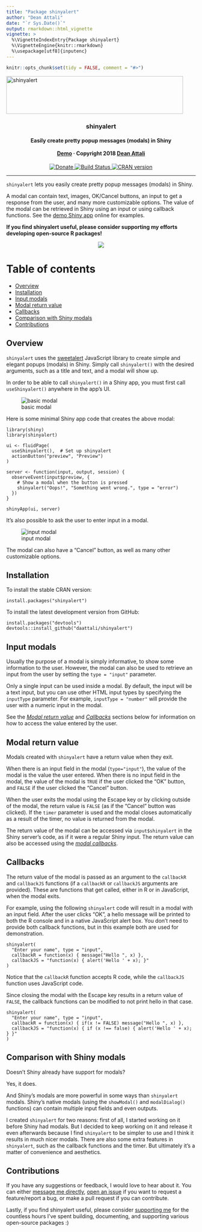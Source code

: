 ```yaml
---
title: "Package shinyalert"
author: "Dean Attali"
date: "`r Sys.Date()`"
output: rmarkdown::html_vignette
vignette: >
  %\VignetteIndexEntry{Package shinyalert}
  %\VignetteEngine{knitr::rmarkdown}
  %\usepackage[utf8]{inputenc}
---
```


```r
knitr::opts_chunk$set(tidy = FALSE, comment = "#>")
```

<p align="center">
<a href="https://github.com/daattali/shinyalert/">
<img src="../inst/img/shinyalert-logo-whitebg.png" alt="shinyalert" width=470 height=100 />
</a>

<h3 align="center">shinyalert</h3>

<h4 align="center">Easily create pretty popup messages (modals) in Shiny
<br><br>
<a href="https://daattali.com/shiny/shinyalert-demo/">Demo</a>
&middot;
Copyright 2018
<a href="https://deanattali.com">Dean Attali</a>
</h4>

<p align="center">
<a href="https://www.paypal.me/daattali/20">
<img src="https://i.imgur.com/vCIGFrH.png" alt="Donate" />
</a>
<a href="https://travis-ci.org/daattali/shinyalert">
<img src="https://travis-ci.org/daattali/shinyalert.svg?branch=master" alt="Build Status" />
</a>
<a href="https://cran.r-project.org/package=shinyalert">
<img src="https://www.r-pkg.org/badges/version/shinyalert" alt="CRAN version" />
</a>
</p>

</p>

---

`shinyalert` lets you easily create pretty popup messages (modals) in Shiny.

A modal can contain text, images, OK/Cancel buttons, an input to get a response from the user, and many more customizable options. The value of the modal can be retrieved in Shiny using an input or using callback functions. See the [demo Shiny app](https://daattali.com/shiny/shinyalert-demo/) online for examples.

**If you find shinyalert useful, please consider supporting my efforts developing open-source R packages!**

<p align="center">
  <a href="https://www.paypal.me/daattali/20">
    <img src="https://www.paypalobjects.com/en_US/i/btn/btn_donate_LG.gif" />
  </a>
</p>

# Table of contents

- [Overview](#overview)
- [Installation](#install)
- [Input modals](#input-modals)
- [Modal return value](#return-value)
- [Callbacks](#callbacks)
- [Comparison with Shiny modals](#shiny-comparison)
- [Contributions](#contributions)

<h2 id="overview">Overview</h2>

`shinyalert` uses the [sweetalert](https://github.com/t4t5/sweetalert) JavaScript library to create simple and elegant popups (modals) in Shiny. Simply call `shinyalert()` with the desired arguments, such as a title and text, and a modal will show up.

In order to be able to call `shinyalert()` in a Shiny app, you must first call `useShinyalert()` anywhere in the app's UI.

![basic modal](../inst/img/shinyalert-basic.gif)

Here is some minimal Shiny app code that creates the above modal:

```
library(shiny)
library(shinyalert)

ui <- fluidPage(
  useShinyalert(),  # Set up shinyalert
  actionButton("preview", "Preview")
)

server <- function(input, output, session) {
  observeEvent(input$preview, {
    # Show a modal when the button is pressed
    shinyalert("Oops!", "Something went wrong.", type = "error")
  })
}

shinyApp(ui, server)
```

It's also possible to ask the user to enter input in a modal.

![input modal](../inst/img/shinyalert-input.gif)

The modal can also have a "Cancel" button, as well as many other customizable options.

<h2 id="install">Installation</h2>

To install the stable CRAN version:

```
install.packages("shinyalert")
```

To install the latest development version from GitHub:

```
install.packages("devtools")
devtools::install_github("daattali/shinyalert")
```

<h2 id="input-modals">Input modals</h2>

Usually the purpose of a modal is simply informative, to show some information to the user. However, the modal can also be used to retrieve an input from the user by setting the `type = "input"` parameter.

Only a single input can be used inside a modal. By default, the input will be a text input, but you can use other HTML input types by specifying the `inputType` parameter. For example, `inputType = "number"` will provide the user with a numeric input in the modal.

See the *[Modal return value](#return-value)* and *[Callbacks](#callbacks)* sections below for information on how to access the value entered by the user.

<h2 id="return-value">Modal return value</h2>

Modals created with `shinyalert` have a return value when they exit.

When there is an input field in the modal (`type="input"`), the value of the modal is the value the user entered. When there is no input field in the modal, the value of the modal is `TRUE` if the user clicked the "OK" button, and `FALSE` if the user clicked the "Cancel" button.

When the user exits the modal using the Escape key or by clicking outside of the modal, the return value is `FALSE` (as if the "Cancel" button was clicked). If the `timer` parameter is used and the modal closes automatically as a result of the timer, no value is returned from the modal.

The return value of the modal can be accessed via `input$shinyalert` in the Shiny server's code, as if it were a regular Shiny input. The return value can also be accessed using the *[modal callbacks](#callbacks)*.

<h2 id="callbacks">Callbacks</h2>

The return value of the modal is passed as an argument to the `callbackR` and `callbackJS` functions (if a `callbackR` or `callbackJS` arguments are provided). These are functions that get called, either in R or in JavaScript, when the modal exits.

For example, using the following `shinyalert` code will result in a modal with an input field. After the user clicks "OK", a hello message will be printed to both the R console and in a native JavaScript alert box. You don't need to provide both callback functions, but in this example both are used for demonstration.

```
shinyalert(
  "Enter your name", type = "input",
  callbackR = function(x) { message("Hello ", x) },
  callbackJS = "function(x) { alert('Hello ' + x); }"
)
```

Notice that the `callbackR` function accepts R code, while the `callbackJS` function uses JavaScript code.

Since closing the modal with the Escape key results in a return value of `FALSE`, the callback functions can be modified to not print hello in that case.

```
shinyalert(
  "Enter your name", type = "input",
  callbackR = function(x) { if(x != FALSE) message("Hello ", x) },
  callbackJS = "function(x) { if (x !== false) { alert('Hello ' + x); } }"
)
```

<h2 id="shiny-comparison">Comparison with Shiny modals</h2>

Doesn't Shiny already have support for modals? 

Yes, it does.

And Shiny's modals are more powerful in some ways than `shinyalert` modals. Shiny's native modals (using the `showModal()` and `modalDialog()` functions) can contain multiple input fields and even outputs.

I created `shinyalert` for two reasons: first of all, I started working on it before Shiny had modals. But I decided to keep working on it and release it even afterwards because I find `shinyalert` to be simpler to use and I think it results in much nicer modals. There are also some extra features in `shinyalert`, such as the callback functions and the timer. But ultimately it's a matter of convenience and aesthetics.

<h2 id="contributions">Contributions</h2>

If you have any suggestions or feedback, I would love to hear about it. You can either [message me directly](https://deanattali.com/contact), [open an issue](https://github.com/daattali/shinyjs/issues) if you want to request a feature/report a bug, or make a pull request if you can contribute.

Lastly, if you find shinyalert useful, please consider [supporting me](https://www.paypal.me/daattali/20) for the countless hours I've spent building, documenting, and supporting various open-source packages :)
